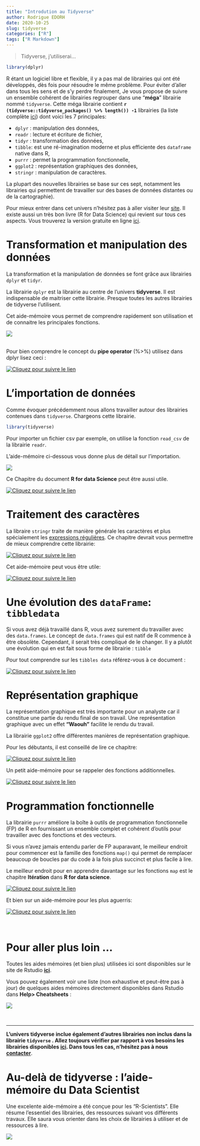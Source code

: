 ```yaml
---
title: "Introdution au Tidyverse"
author: Rodrigue EDORH
date: 2020-10-25
slug: tidyverse
categories: ["R"]
tags: ["R Markdown"]
---
```


>  Tidyverse, j'utiliserai... 

```r
library(dplyr)
```

R étant un logiciel libre et flexible, il y a pas mal de librairies qui ont été développés, dès fois pour résoudre le même problème. Pour éviter d'aller dans tous les sens et de s'y perdre finalement, Je vous propose de suivre un ensemble cohérent de librairies regrouper dans une "**méga**" librairie nommé `tidyverse`. Cette méga librairie contient __`r (tidyverse::tidyverse_packages() %>% length()) -1`__ librairies (la liste complète [ici](debuterRstudio.html#les_packages_r)) dont voici les 7 principales: 

- `dplyr` : manipulation des données,
- `readr` : lecture et écriture de fichier,
- `tidyr` : transformation des données, 
- `tibble`: est une ré-imagination moderne et plus efficiente des `dataframe` native dans R,
- `purrr` : permet la programmation fonctionnelle,
- `ggplot2` : représentation graphiques des données,
- `stringr` : manipulation de caractères.

La plupart des nouvelles librairies se base sur ces sept, notamment les librairies qui permettent de travailler sur des bases de données distantes ou de la cartographie). 

Pour mieux entrer dans cet univers n'hésitez pas à aller visiter leur [site](https://www.tidyverse.org/). Il existe aussi un très bon livre (R for Data Science) qui revient sur tous ces aspects. Vous trouverez la version gratuite en ligne [ici](http://r4ds.had.co.nz/).


# Transformation et manipulation des données

La transformation et la manipulation de données se font grâce aux librairies `dplyr` et `tidyr`.

La librairie `dplyr` est la librairie au centre de l'univers __tidyverse__. Il est indispensable de maitriser cette librairie. Presque toutes les autres librairies de tidyverse l'utilisent. 

Cet aide-mémoire vous permet de comprendre rapidement son utilisation et de connaitre les principales fonctions.


[![](/images/tidy/dplyr.png)](https://github.com/rstudio/cheatsheets/raw/master/data-transformation.pdf)

<br>
Pour bien comprendre le concept du **pipe operator** (%>%) utilisez dans dplyr lisez ceci : 

[![](/images/tidy/pipe2.png  "Cliquez pour suivre le lien")](http://r4ds.had.co.nz/pipes.html)


#  L'importation de données

Comme évoquer précédemment nous allons travailler autour des librairies contenues dans `tidyverse`. Chargeons cette librairie.

```r
library(tidyverse)
```

<!-- ![](https://www.rstudio.com/wp-content/uploads/2015/01/data-import-cheatsheet-1-400x309.png) -->

Pour importer un fichier csv par exemple, on utilise la fonction `read_csv` de la librairie `readr`. 


L'aide-mémoire ci-dessous vous donne plus de détail sur l'importation.

<!-- ![](www/pdf/data-import.pdf){#id .class width=100% height=500}  -->
[![](/images/tidy/data_import.PNG)](http://r4ds.had.co.nz/data-import.html)


Ce Chapitre du document **R for data Science** peut être aussi utile.

[![](/images/tidy/import2.png "Cliquez pour suivre le lien")](http://r4ds.had.co.nz/data-import.html)


# Traitement des caractères

La libraire `stringr` traite de manière générale les caractères et plus spécialement les [expressions régulières](https://fr.wikipedia.org/wiki/Expression_r%C3%A9guli%C3%A8re).
Ce chapitre devrait vous permettre de mieux comprendre cette librairie:

[![](/images/tidy/regex.png "Cliquez pour suivre le lien")](http://r4ds.had.co.nz/strings.html)


Cet aide-mémoire peut vous être utile: 

[![](/images/tidy/stringr.png "Cliquez pour suivre le lien")](https://github.com/rstudio/cheatsheets/raw/master/strings.pdf)

#  Une évolution des `dataFrame`: `tibbledata`

Si vous avez déjà travaillé dans R, vous avez surement  du travailler avec des `data.frames`. Le concept de `data.frames` qui est natif de R commence à être obsolète. Cependant, il serait très compliqué de le changer. Il y a plutôt une évolution qui en est fait sous forme de librairie : `tibble`

Pour tout comprendre sur les `tibbles data` référez-vous à ce document : 


[![](/images/tidy/tibbles.PNG "Cliquez pour suivre le lien")](http://r4ds.had.co.nz/tibbles.html)

#  Représentation graphique

La représentation graphique est très importante pour un analyste car il constitue une partie du rendu final de son travail. Une représentation graphique avec un effet **"Waouh"** facilite le rendu du travail.

La librairie `ggplot2` offre différentes manières de représentation graphique.

Pour les débutants, il est conseillé de lire ce chapitre:

[![](/images/tidy/ggplot2.PNG "Cliquez pour suivre le lien")](http://r4ds.had.co.nz/exploratory-data-analysis.html)

Un petit aide-mémoire pour se rappeler des fonctions additionnelles.

[![](/images/tidy/ggplot.PNG "Cliquez pour suivre le lien")](https://www.rstudio.com/wp-content/uploads/2015/06/ggplot2-french.pdf){#id .class width=100% height=500}

# Programmation fonctionnelle

La librairie `purrr` améliore la boîte à outils de programmation fonctionnelle (FP) de R en fournissant un ensemble complet et cohérent d'outils pour travailler avec des fonctions et des vecteurs. 

Si vous n'avez jamais entendu parler de FP auparavant, le meilleur endroit pour commencer est la famille des fonctions `map()` qui permet de remplacer beaucoup de boucles par du code à la fois plus succinct et plus facile à lire. 

Le meilleur endroit pour en apprendre davantage sur les fonctions `map` est le chapitre **Itération** dans **R for data science**.

[![](/images/tidy/map.PNG "Cliquez pour suivre le lien")](http://r4ds.had.co.nz/iteration.html)

Et bien sur un aide-mémoire pour les plus aguerris:

[![](/images/tidy/purrr.PNG "Cliquez pour suivre le lien")](https://github.com/rstudio/cheatsheets/raw/master/purrr.pdf)

<br>

# Pour aller plus loin ...

Toutes les aides mémoires (et bien plus) utilisées ici sont disponibles sur le site de Rstudio __[ici](https://www.rstudio.com/resources/cheatsheets/)__. 


Vous pouvez également voir une liste (non exhaustive et peut-être pas à jour) de quelques aides mémoires directement disponibles dans Rstudio dans __Help> Cheatsheets__ :

![](/images/tidy/cs2.png)

<br>



-----------------------------------------------------------------------



__L'univers tidyverse inclue également d'autres librairies non inclus dans la librairie `tidyverse` . Allez toujours vérifier  par rapport à vos besoins les librairies disponibles [ici](https://www.tidyverse.org/packages/). Dans tous les cas, n'hésitez pas à nous [contacter](contactUs.html)__.


# Au-delà de tidyverse : l'aide-mémoire du Data Scientist

Une excelente aide-mémoire a été conçue pour les "R-Scientists". Elle résume l'essentiel des librairies, des ressources suivant vos différents travaux. Elle saura vous orienter dans les choix de librairies à utiliser et de ressources à lire.

[![](/images/tidy/cs_ds.png) ](/images/tidy/Data_Science_With_R_Workflow.pdf "Cliquez pour télécharger")

